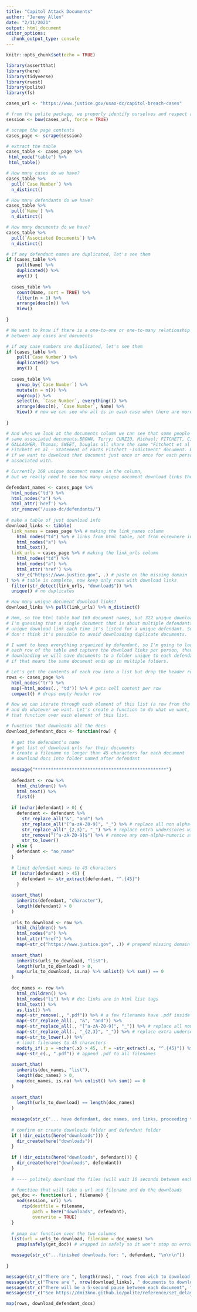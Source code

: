 ```yaml
---
title: "Capitol Attack Documents"
author: "Jeremy Allen"
date: "2/11/2021"
output: html_document
editor_options: 
  chunk_output_type: console
---
```


```r
knitr::opts_chunk$set(echo = TRUE)
```

```r

library(assertthat)
library(here)
library(tidyverse)
library(rvest)
library(polite)
library(fs)

```

```r

cases_url <- "https://www.justice.gov/usao-dc/capitol-breach-cases"

# from the polite package, we properly identify ourselves and respect any explicit limits
session <- bow(cases_url, force = TRUE)

# scrape the page contents
cases_page <- scrape(session)

```

```r

# extract the table
cases_table <- cases_page %>% 
 html_node("table") %>% 
 html_table()

# How many cases do we have?
cases_table %>%
  pull(`Case Number`) %>%
  n_distinct()

# How many defendants do we have?
cases_table %>%
  pull(`Name`) %>%
  n_distinct()

# How many documents do we have?
cases_table %>%
  pull(`Associated Documents`) %>%
  n_distinct()

# if any defendant names are duplicated, let's see them
if (cases_table %>%
    pull(Name) %>%
    duplicated() %>%
    any()) {
  
  cases_table %>%
    count(Name, sort = TRUE) %>% 
    filter(n > 1) %>% 
    arrange(desc(n)) %>% 
    View()
  
}

# We want to know if there is a one-to-one or one-to-many relationship
# between any cases and documents

# if any case numbers are duplicated, let's see them
if (cases_table %>%
    pull(`Case Number`) %>%
    duplicated() %>%
    any()) {
  
  cases_table %>% 
    group_by(`Case Number`) %>% 
    mutate(n = n()) %>% 
    ungroup() %>% 
    select(n, `Case Number`, everything()) %>% 
    arrange(desc(n), `Case Number`, Name) %>% 
    View() # now we can see who all is in each case when there are more than one
  
}

# And when we look at the documents column we can see that some people have the
# same associated documents.BROWN, Terry; CURZIO, Michael; FITCHETT, Cindy;
# GALLAGHER, Thomas; SWEET, Douglas all share the same "Fitchett et al - Complaint
# Fitchett et al - Statement of Facts Fitchett -Indictment" document. We must decide
# if we want to download that document just once or once for each person it's
# associated with.

# Currently 169 unique document names in the column,
# but we really need to see how many unique document download links there are.

defendant_names <- cases_page %>%
  html_nodes("td") %>%
  html_nodes("a") %>%
  html_attr('href') %>%
  str_remove("/usao-dc/defendants/")
  
# make a table of just download info
download_links <- tibble(
  link_names = cases_page %>% # making the link_names column 
    html_nodes("td") %>% # links from html table, not from elsewhere in page
    html_nodes("a") %>%
    html_text(),
  link_urls = cases_page %>% # making the link_urls column
    html_nodes("td") %>% 
    html_nodes("a") %>%
    html_attr('href') %>% 
    str_c("https://www.justice.gov", .) # paste on the missing domain
) %>% # table is complete, now keep only rows with download links
  filter(str_detect(link_urls, "download$")) %>% 
  unique() # no duplicates

# How many unique document download links?
download_links %>% pull(link_urls) %>% n_distinct()

# Hmm, so the html table had 169 document names, but 322 unique download links.
# I'm guessing that a single document that is about multiple defendants gets a
# unique download link each time it's listed for a unique defendant. So now I
# don't think it's possible to avoid downloading duplicate documents.

# I want to keep everything organized by defendant, so I'm going to loop through
# each row of the table and capture the download links per person, then while 
# downloading we will save documents to a folder unique to each defendant even
# if that means the same document ends up in multiple folders.

# Let's get the contents of each row into a list but drop the header row.
rows <- cases_page %>%
  html_nodes("tr") %>% 
  map(~html_nodes(., "td")) %>% # gets cell content per row
  compact() # drops empty header row

# Now we can iterate through each element of this list (a row from the html table)
# and do whatever we want. Let's create a function to do what we want, then map
# that function over each element of this list.

```

```r

# function that downloads all the docs
download_defendant_docs <- function(row) {
  
  # get the defendant's name
  # get list of download urls for their documents
  # create a filename no longer than 45 characters for each document
  # download docs into folder named after defendant
  
  message("**************************************************")
  
  defendant <- row %>%
    html_children() %>% 
    html_text() %>% 
    first()
    
  if (nchar(defendant) > 0) {
    defendant <- defendant %>%
      str_replace_all("&", "and") %>% 
      str_replace_all("[^a-zA-Z0-9]", "_") %>% # replace all non alpha-numeric
      str_replace_all("_{2,3}", "_") %>% # replace extra underscores with single underscore
      str_remove("[^a-zA-Z0-9]$") %>% # remove any non-alpha-numeric at the end
      str_to_lower()
  } else {
    defendant <- "no_name"
  }
  
  # limit defendant names to 45 characters
  if (nchar(defendant) > 45) {
      defendant <- str_extract(defendant, "^.{45}")
    }
  
  assert_that(
    inherits(defendant, "character"),
    length(defendant) > 0
  )
  
  urls_to_download <- row %>%
    html_children() %>% 
    html_nodes("a") %>% 
    html_attr("href") %>% 
    map(~str_c("https://www.justice.gov", .)) # prepend missing domain on all links
  
  assert_that(
    inherits(urls_to_download, "list"),
    length(urls_to_download) > 0,
    map(urls_to_download, is.na) %>% unlist() %>% sum() == 0
  )
  
  doc_names <- row %>%
    html_children() %>% 
    html_nodes("li") %>% # doc links are in html list tags
    html_text() %>% 
    as.list() %>% 
    map(~str_remove(., ".pdf")) %>% # a few filenames have .pdf inside the filename
    map(~str_replace_all(., "&", "and")) %>% 
    map(~str_replace_all(., "[^a-zA-Z0-9]", "_")) %>% # replace all non alpha-numeric
    map(~str_replace_all(., "_{2,3}", "_")) %>% # replace extra underscores with single underscore
    map(~str_to_lower(.)) %>% 
    # limit filenames to 45 characters
    modify_if(.p = ~nchar(.x) > 45, .f = ~str_extract(.x, "^.{45}")) %>% 
    map(~str_c(., ".pdf")) # append .pdf to all filenames
  
  assert_that(
    inherits(doc_names, "list"),
    length(doc_names) > 0,
    map(doc_names, is.na) %>% unlist() %>% sum() == 0
  )
  
  assert_that(
    length(urls_to_download) == length(doc_names)
  )
  
  message(str_c("... have defendant, doc names, and links, proceeding to download for: ", defendant, "\n"))
  
  # confirm or create downloads folder and defendant folder
  if (!dir_exists(here("downloads"))) {
    dir_create(here("downloads"))
  }
  
  if (!dir_exists(here("downloads", defendant))) {
    dir_create(here("downloads", defendant))
  }
  
  # ---- politely download the files (will wait 10 seconds between each) ----

  # function that will take a url and filename and do the downloads
  get_doc <- function(url , filename) {
    nod(session, url) %>%
      rip(destfile = filename,
          path = here("downloads", defendant),
          overwrite = TRUE)
  }
  
  # pmap our function over the two columns
  list(url = urls_to_download, filename = doc_names) %>% 
    pmap(safely(get_doc)) # wrapped in safely so it won't stop on error

  message(str_c("...finished downloads for: ", defendant, "\n\n\n"))
  
}

```


```r

message(str_c("There are ", length(rows), " rows from wich to download documents", "\n"))
message(str_c("There are ", nrow(download_links), " documents to download", "\n"))
message(str_c("There will be a 5-second pause between each document", "\n"))
message(str_c("See https://dmi3kno.github.io/polite/reference/set_delay.html for more details", "\n\n"))

map(rows, download_defendant_docs)

```

